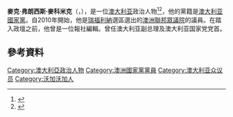 {{noteTA
|G1=地名
|1=zh-cn:麦克; zh-tw:麥克; zh-hk:米高;
|2=zh-cn:麦科米克; zh-tw:麥科米克; zh-hk:麥哥覓;
|3=zh-hans:弗朗西斯; zh-hant:法蘭西斯;
}}
{{Infobox MP
| honorific-prefix = [[尊敬的|尊敬的]]
| name             = 麦克·麦科米克 阁下<br>Michael McCormack
| honorific-suffix = [[澳大利亚众议院|MP]]| image            = Michael McCormack 2018-02 (cropped).jpg
| office           = 第18任[[澳大利亚副总理|澳大利亚副总理]]
| term_start       = 2018年2月26日
| term_end         = 2021年6月22日
| primeminister    = [[马尔科姆·特恩布尔|马尔科姆·特恩布尔]]<br/>[[斯科特·莫里森|斯科特·莫里森]]
| predecessor      = [[巴纳比·乔伊斯|巴纳比·乔伊斯]]
| successor        = 巴纳比·乔伊斯
| office1          = [[澳大利亚国家党|澳大利亚国家党党首]]
| term_start1      = 2018年2月26日
| term_end1        = 2021年6月21日
| deputy1          = {{tsl|en|Bridget McKenzie|布里奇特·麥肯齊}}
| predecessor1     = [[巴纳比·乔伊斯|巴纳比·乔伊斯]]
| successor1       = 巴纳比·乔伊斯
| office2          = [[澳大利亚政治|澳大利亚基建、交通与区域发展事务部长]]
| term_start2      = 2018年2月26日
| term_end2        = 
| primeminister2   = [[马尔科姆·特恩布尔|马尔科姆·特恩布尔]]<br>[[斯科特·莫里森|斯科特·莫里森]]
| predecessor2     = 自己 {{small|(之前职务为基建与交通部长)}}
| successor2       = 
| office3          = [[澳大利亚政治|澳大利亚基建与交通部长]]
| term_start3      = 2018年2月26日
| term_end3        = 2018年8月28日
| primeminister3   = [[马尔科姆·特恩布尔|马尔科姆·特恩布尔]]
| predecessor3     = [[巴纳比·乔伊斯|巴纳比·乔伊斯]]
| successor3       = 自己 {{small|(改任基建、交通与区域发展事务部长)}}
| constituency_MP9 = [[瑞福利纳_(澳大利亚国会选区)|瑞福利纳选区议员]]
| parliament9      = 澳大利亚众议院
| term_start9      = 2010年8月21日
| term_end9        = 
| predecessor9     = {{tsl|en|Kay Hull|凱·赫爾}}
| successor9       =
| birth_name       = 麦克·弗朗西斯·麦科米克<br>Michael Francis McCormack 
| birth_date       = {{Birth date and age|df=yes|1964|8|2}} 
| birth_place      = [[澳大利亚|澳大利亚]][[新南威尔士州|新南威尔士州]][[沃加沃加|沃加沃加]]
| death_date       =
| death_place      =
| party            = [[澳大利亚国家党|澳大利亚国家党]]
| spouse           = Catherine Shaw
| children         = 3
| website          = {{url|michaelmccormack.com.au/}}
}}

'''麥克·弗朗西斯·麥科米克'''（{{lang-en|Michael Francis McCormack}}，{{bd|1964年|8月2日}}），是一位[[澳大利亚|澳大利亚]]政治人物<ref name=Age130216>{{cite news |url=http://www.theage.com.au/federal-politics/political-news/cabinet-reshuffle-malcolm-turnbull-announces-new-frontbench-as-mal-brough-resigns-20160213-gmta7z.html |title=Cabinet reshuffle: Malcolm Turnbull announces new frontbench as Mal Brough resigns |work=[[The_Age|The Age]] |date=13 February 2016 |accessdate=13 February 2016 |author=Massola, James |archive-date=2017-01-04 |archive-url=https://web.archive.org/web/20170104083641/http://www.theage.com.au/federal-politics/political-news/cabinet-reshuffle-malcolm-turnbull-announces-new-frontbench-as-mal-brough-resigns-20160213-gmta7z.html |dead-url=no }}</ref><ref>{{cite web |url=http://gg.gov.au/events/ministerial-swearing-ceremony-0 |title=Ministerial Swearing-in Ceremony |work=Events |publisher=[[Governor-General_of_Australia|Governor-General of the Commonwealth of Australia]] |date=18 February 2016 |accessdate=19 February 2016 |archive-url=https://web.archive.org/web/20160301170128/http://gg.gov.au/events/ministerial-swearing-ceremony-0 |archive-date=2016-03-01 |dead-url=yes }}</ref>，他的黨籍是[[澳大利亚國家黨|澳大利亚國家黨]]。自2010年開始，他是[[瑞福利納_(澳大利亞國會選區)|瑞福利納]]選區選出的[[澳洲眾議院|澳洲聯邦眾議院]]的議員。在踏入政壇之前，他曾是一位報社編輯。曾任澳大利亚副总理及澳大利亚国家党党首。

==參考資料==
{{Reflist}}
[[Category:澳大利亞政治人物|Category:澳大利亞政治人物]]
[[Category:澳洲國家黨黨員|Category:澳洲國家黨黨員]]
[[Category:澳大利亚众议员|Category:澳大利亚众议员]]
[[Category:沃加沃加人|Category:沃加沃加人]]
